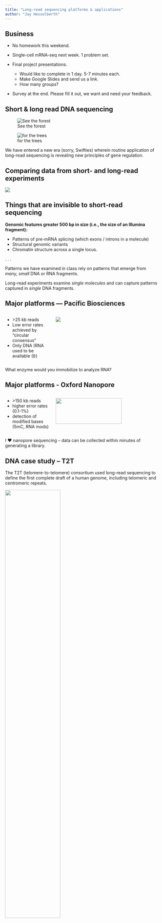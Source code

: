 ```yaml
---
title: "Long-read sequencing platforms & applications"
author: "Jay Hesselberth"
---
```


## Business

- No homework this weekend.
- Single-cell mRNA-seq next week. 1 problem set.
- Final project presentations.

  * Would like to complete in 1 day. 5-7 minutes each.
  * Make Google Slides and send us a link.
  * How many groups?

- Survey at the end. Please fill it out, we want and need your feedback.

## Short & long read DNA sequencing {.smaller}

::: {layout-ncol=2 .nostretch}
![See the forest](../img/block-rna/leaves.png)

![for the trees](../img/block-rna/birds-eye.jpg)
:::

We have entered a new era (sorry, Swifties) wherein routine application of long-read sequencing is revealing new principles of gene regulation.


## Comparing data from short- and long-read experiments {.smaller}

![](../img/block-rna/short-long-read.jpg){fig-align="center"}

## Things that are invisible to short-read sequencing {.smaller}

**Genomic features greater 500 bp in size (i.e., the size of an Illumina fragment):**

- Patterns of pre-mRNA splicing (which exons / introns in a molecule)
- Structural genomic variants
- Chromatin structure across a single locus.

. . .

Patterns we have examined in class rely on patterns that emerge from *many, small* DNA or RNA fragments.

Long-read experiments examine *single molecules* and can capture patterns captured in *single* DNA fragments.

## Major platforms — Pacific Biosciences {.smaller}

:::: {.columns}

::: {.column width="30%"}
- \>25 kb reads
- Low error rates achieved by "circular consensus"
- Only DNA (RNA used to be available 😢)
:::

::: {.column width="70%"}
![](../img/block-rna/pacbio-seq.png){fig-align="center"}
:::

::::

::: aside
What enzyme would you immobilize to analyze RNA?
:::

## Major platforms - Oxford Nanopore {.smaller}

:::: {.columns}

::: {.column width="30%"}
- \>150 kb reads
- higher error rates (0.1-1%)
- detection of modified bases (5mC, RNA mods)
:::

::: {.column width="70%"}
![](../img/block-rna/nanopore-seq.png){width="80%" fig-align="center"}
:::

::::

::: aside
I ❤️ nanopore sequencing -- data can be collected within minutes of generating a library.
:::

## DNA case study -- T2T {.smaller}

The T2T (telomere-to-telomere) consortium used long-read sequencing to define the first complete draft of a human genome, including telomeric and centromeric repeats.

![](../img/block-rna/long-read-dna-case-study.png){.absolute top=150 right=250 width="60%"}

## DNA case study - Fiber-seq {.smaller}

Stergachis et al. (2020) Nature

![](../img/block-rna/fiber-seq-fig-1.jpeg){.absolute top=100 right=200 width="70%"}

## RNA case study -- splicing patterns

![](../img/block-rna/churchman-fig-1.png){fig-align="center"}

## RNA case study -- co-transcriptional communication

![](../img/block-rna/hilgers-overview.jpg){.absolute top=120 right=250 width="50%"}

## RNA case study -- co-transcriptional communication

![](../img/block-rna/hilgers-fig-3.png){fig-align="center"}

::: aside
Alfonso-Gonzalez et al. (2023) Cell
:::

## Applications beyond long-read sequencing {.smaller}

The nanopore sequencing technology has been adapted for more than DNA sequencing. For example,
we can now analyze modifications on tRNA, where the modifiations leave unique signatures in 
the current traces.

::: {layout-ncol=2}

![](../img/block-rna/trna-seq.png)

![](../img/block-rna/aa-tRNA-sequencing.png)

:::



